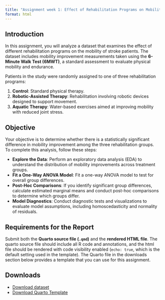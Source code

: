 ```yaml
---
title: "Assignment week 1: Effect of Rehabilitation Programs on Mobility in Stroke Patients"
format: html
---
```


## Introduction

In this assignment, you will analyze a dataset that examines the effect of different rehabilitation programs on the mobility of stroke patients. The dataset includes mobility improvement measurements taken using the **6-Minute Walk Test (6MWT)**, a standard assessment to evaluate physical mobility and endurance.

Patients in the study were randomly assigned to one of three rehabilitation programs:

1. **Control**: Standard physical therapy.
2. **Robotic-Assisted Therapy**: Rehabilitation involving robotic devices designed to support movement.
3. **Aquatic Therapy**: Water-based exercises aimed at improving mobility with reduced joint stress.

## Objective

Your objective is to determine whether there is a statistically significant difference in mobility improvement among the three rehabilitation groups. To complete this analysis, follow these steps:

- **Explore the Data**: Perform an exploratory data analysis (EDA) to understand the distribution of mobility improvements across treatment groups.
- **Fit a One-Way ANOVA Model**: Fit a one-way ANOVA model to test for overall group differences.
- **Post-Hoc Comparisons**: If you identify significant group differences, calculate estimated marginal means and conduct post-hoc comparisons to determine which groups differ.
- **Model Diagnostics**: Conduct diagnostic tests and visualizations to evaluate model assumptions, including homoscedasticity and normality of residuals.

## Requirements for the Report

Submit both the **Quarto source file (`.qmd`)** and the **rendered HTML file**. The quarto source file should include all R code and annotations, and the html file should be rendered with code visibility enabled (`echo: true`, which is the default setting used in the template). The Quarto file in the downloads section below provides a template that you can use for this assignment.

## Downloads 

- [Download dataset](downloads/data_mobility.csv)
- [Download Quarto Template](downloads/_Template_week_1.qmd)

